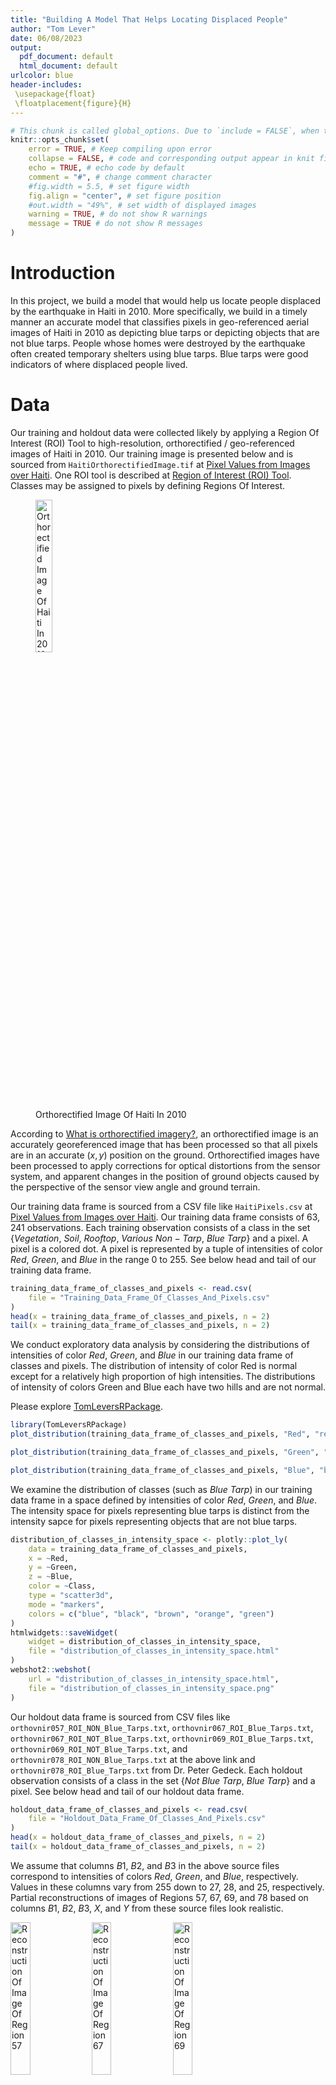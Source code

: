 ```yaml
---
title: "Building A Model That Helps Locating Displaced People"
author: "Tom Lever"
date: 06/08/2023
output:
  pdf_document: default
  html_document: default
urlcolor: blue
header-includes:
 \usepackage{float}
 \floatplacement{figure}{H}
---
```


<!--- Below are global settings for knitr. You can override any of them by adding the changes to individual chunks --->
```r
# This chunk is called global_options. Due to `include = FALSE`, when the document is rendered, the chunk will be executed, but the results and code will not be included in the rendered document
knitr::opts_chunk$set(
    error = TRUE, # Keep compiling upon error
    collapse = FALSE, # code and corresponding output appear in knit file in separate blocks
    echo = TRUE, # echo code by default
    comment = "#", # change comment character
    #fig.width = 5.5, # set figure width
    fig.align = "center", # set figure position
    #out.width = "49%", # set width of displayed images
    warning = TRUE, # do not show R warnings
    message = TRUE # do not show R messages
)
```

# Introduction

In this project, we build a model that would help us locate people displaced by the earthquake in Haiti in $2010$. More specifically, we build in a timely manner an accurate model that classifies pixels in geo-referenced aerial images of Haiti in $2010$ as depicting blue tarps or depicting objects that are not blue tarps. People whose homes were destroyed by the earthquake often created temporary shelters using blue tarps. Blue tarps were good indicators of where displaced people lived.

# Data

Our training and holdout data were collected likely by applying a Region Of Interest (ROI) Tool to high-resolution, orthorectified / geo-referenced images of Haiti in 2010. Our training image is presented below and is sourced from `HaitiOrthorectifiedImage.tif` at [Pixel Values from Images over Haiti](https://www.kaggle.com/datasets/billbasener/pixel-values-from-images-over-haiti?datasetId=1899167). One ROI tool is described at [Region of Interest (ROI) Tool](https://www.l3harrisgeospatial.com/docs/regionofinteresttool.html). Classes may be assigned to pixels by defining Regions Of Interest.

![Orthorectified Image Of Haiti In 2010](Screenshot_Of_Orthorectified_Image_Of_Haiti_In_2010.png){#id .class height=25%}

According to [What is orthorectified imagery?](https://www.esri.com/about/newsroom/insider/what-is-orthorectified-imagery/), an orthorectified image is an accurately georeferenced image that has been processed so that all pixels are in an accurate $(x, y)$ position on the ground. Orthorectified images have been processed to apply corrections for optical distortions from the sensor system, and apparent changes in the position of ground objects caused by the perspective of the sensor view angle and ground terrain.

Our training data frame is sourced from a CSV file like `HaitiPixels.csv` at [Pixel Values from Images over Haiti](https://www.kaggle.com/datasets/billbasener/pixel-values-from-images-over-haiti?datasetId=1899167). Our training data frame consists of $63,241$ observations. Each training observation consists of a class in the set $\{Vegetation, \ Soil, \ Rooftop, \ Various \ Non-Tarp, \ Blue \ Tarp\}$ and a pixel. A pixel is a colored dot. A pixel is represented by a tuple of intensities of color $Red$, $Green$, and $Blue$ in the range $0$ to $255$. See below head and tail of our training data frame.

```r
training_data_frame_of_classes_and_pixels <- read.csv(
    file = "Training_Data_Frame_Of_Classes_And_Pixels.csv"
)
head(x = training_data_frame_of_classes_and_pixels, n = 2)
tail(x = training_data_frame_of_classes_and_pixels, n = 2)
```

We conduct exploratory data analysis by considering the distributions of intensities of color $Red$, $Green$, and $Blue$ in our training data frame of classes and pixels. The distribution of intensity of color Red is normal except for a relatively high proportion of high intensities. The distributions of intensity of colors Green and Blue each have two hills and are not normal.

Please explore [TomLeversRPackage](https://github.com/tslever/Tom_Levers_Public_Git_Repository/tree/main/R/TomLeversRPackage).

```r
library(TomLeversRPackage)
plot_distribution(training_data_frame_of_classes_and_pixels, "Red", "red")
```

```r
plot_distribution(training_data_frame_of_classes_and_pixels, "Green", "green")
```

```r
plot_distribution(training_data_frame_of_classes_and_pixels, "Blue", "blue")
```

We examine the distribution of classes (such as $Blue \ Tarp$) in our training data frame in a space defined by intensities of color $Red$, $Green$, and $Blue$. The intensity space for pixels representing blue tarps is distinct from the intensity sapce for pixels representing objects that are not blue tarps.

```r
distribution_of_classes_in_intensity_space <- plotly::plot_ly(
    data = training_data_frame_of_classes_and_pixels,
    x = ~Red,
    y = ~Green,
    z = ~Blue,
    color = ~Class,
    type = "scatter3d",
    mode = "markers",
    colors = c("blue", "black", "brown", "orange", "green")
)
htmlwidgets::saveWidget(
    widget = distribution_of_classes_in_intensity_space,
    file = "distribution_of_classes_in_intensity_space.html"
)
webshot2::webshot(
    url = "distribution_of_classes_in_intensity_space.html",
    file = "distribution_of_classes_in_intensity_space.png"
)
```

Our holdout data frame is sourced from CSV files like `orthovnir057_ROI_NON_Blue_Tarps.txt`, `orthovnir067_ROI_Blue_Tarps.txt`, `orthovnir067_ROI_NOT_Blue_Tarps.txt`, `orthovnir069_ROI_Blue_Tarps.txt`, `orthovnir069_ROI_NOT_Blue_Tarps.txt`, and `orthovnir078_ROI_NON_Blue_Tarps.txt` at the above link and `orthovnir078_ROI_Blue_Tarps.txt` from Dr. Peter Gedeck. Each holdout observation consists of a class in the set $\{Not \ Blue \ Tarp, \ Blue \ Tarp\}$ and a pixel. See below head and tail of our holdout data frame.

```r
holdout_data_frame_of_classes_and_pixels <- read.csv(
    file = "Holdout_Data_Frame_Of_Classes_And_Pixels.csv"
)
head(x = holdout_data_frame_of_classes_and_pixels, n = 2)
tail(x = holdout_data_frame_of_classes_and_pixels, n = 2)
```

We assume that columns $B1$, $B2$, and $B3$ in the above source files correspond to intensities of colors $Red$, $Green$, and $Blue$, respectively. Values in these columns vary from $255$ down to $27$, $28$, and $25$, respectively. Partial reconstructions of images of Regions 57, 67, 69, and 78 based on columns $B1$, $B2$, $B3$, $X$, and $Y$ from these source files look realistic.

![Reconstruction Of Image Of Region 57](./Holdout_Data/Region_57.png){#id .class height=25%}
![Reconstruction Of Image Of Region 67](./Holdout_Data/Region_67.png){#id .class height=25%}
![Reconstruction Of Image Of Region 69](./Holdout_Data/Region_69.png){#id .class height=25%}
![Reconstruction Of Image Of Region 78](./Holdout_Data/Region_78.png){#id .class height=25%}

We conduct exploratory data analysis by considering the distributions of intensities of color $Red$, $Green$, and $Blue$ in our holdout data frame of classes and pixels. The distributions of intensity of colors $Red$, $Green$ and $Blue$ are roughly normal and broad except for long right tails and relatively high proportions of high intensities.

```r
number_of_training_observations <- nrow(training_data_frame_of_classes_and_pixels)
number_of_holdout_observations <- nrow(holdout_data_frame_of_classes_and_pixels)
vector_of_random_indices <- sample(
    x = 1:number_of_holdout_observations,
    size = number_of_training_observations
)
slice_of_holdout_data_frame <- holdout_data_frame_of_classes_and_pixels[vector_of_random_indices, ]
plot_distribution(slice_of_holdout_data_frame, "Red", "red")
```

```r
plot_distribution(slice_of_holdout_data_frame, "Green", "green")
```

```r
plot_distribution(slice_of_holdout_data_frame, "Blue", "blue")
```

We examine the distribution of classes (such as $Blue \ Tarp$) in our holdout data frame in a space defined by intensities of color $Red$, $Green$, and $Blue$. The intensity space for pixels representing blue tarps is distinct from the intensity sapce for pixels representing objects that are not blue tarps.

```r
distribution_of_classes_in_intensity_space <- plotly::plot_ly(
    data = slice_of_holdout_data_frame,
    x = ~Red,
    y = ~Green,
    z = ~Blue,
    color = ~Class,
    type = "scatter3d",
    mode = "markers",
    colors = c("blue", "black", "brown", "orange", "green")
)
htmlwidgets::saveWidget(
    widget = distribution_of_classes_in_intensity_space,
    file = "distribution_of_classes_in_intensity_space.html"
)
webshot2::webshot(
    url = "distribution_of_classes_in_intensity_space.html",
    file = "distribution_of_classes_in_intensity_space.png"
)
```

The proportion of training observations that correspond to blue tarps is about $25$ times the proportion of holdout observations that correspond to blue tarps.

```r
number_of_training_observations_corresponding_to_blue_tarps <- log(nrow(
    training_data_frame_of_classes_and_pixels[
        training_data_frame_of_classes_and_pixels$Class == "Blue Tarp",
    ]
))
number_of_holdout_observations_corresponding_to_blue_tarps <- log(nrow(
    holdout_data_frame_of_classes_and_pixels[
        holdout_data_frame_of_classes_and_pixels$Class == "Blue Tarp",
    ]
))
proportion_of_training_observations_that_correspond_to_blue_tarps <- 
    number_of_training_observations_corresponding_to_blue_tarps /
    number_of_training_observations
proportion_of_holdout_observations_that_correspond_to_blue_tarps <-
    number_of_holdout_observations_corresponding_to_blue_tarps /
    number_of_holdout_observations
proportion_of_training_observations_that_correspond_to_blue_tarps /
    proportion_of_holdout_observations_that_correspond_to_blue_tarps
```

# Methods

## Choosing A Binary Classifier

Since the intensity space for pixels representing blue tarps is distinct from the intensity space for pixels representing objects that are not blue tarps, we consider our optimal model to be a binary classifier that classifies pixels as depicting blue tarps or depicting objects that are not blue tarps. We may ignore non-binary classifiers that predict probabilities for all classes and may be used to locate pixels that more likely depict blue tarps than objects that are not blue tarps.

## Choosing A Performance Metric

A threshold is a probability. A model classifies a pixel as representing a blue tarp if the probability that the pixel represents a blue tarp that the model predicts is greater than the threshold. False Positive Rate (FPR) is the ratio of false positives to actual negatives. Precision / Positive Predictive Value (PPV) is the ratio of true positives to predicted positives. Recall / True Positive Rate (TPR) is the ratio of true positives to actual positives. An F1 measure is the harmonic mean of PPV and TPR. A decimal of true positives is the ratio of number of true positives to total number of predictions. All of these quantities lie between $0$ and $1$.

Receiver Operator Characteristic (ROC) graphs are graphs of TPR Vs. FPR for different thresholds. According to [ROC and AUC, Clearly Explained!](https://www.youtube.com/watch?v=4jRBRDbJemM), the Area Under The Curve (AUC) of an ROC graph "makes it easy to compare one ROC curve to another" and to compare one binary classifier to another. If the AUC for one ROC curve is greater than the AUC for another ROC curve, the binary classifier with the former ROC curve is better than the binary classifier with the latter ROC curve. A given model's threshold may be tuned so that its FPR is close to $0$ and its TPR is close to $1$. We may consider maximizing ROC AUC among binary classifiers and tuning a binary classifier's thresholds to minimize the distance between the corresponding point (FPR, TPR) and (0, 1).

"People often replace the False Positive Rate with Precision... If there were lots of samples that were not [Blue Tarps] relative to the number of [Blue Tarp] samples, then Precision might be more useful than the False Positive Rate. This is because Precision does not include the number of True Negatives in its calculation, and is not effected by the imbalance. In practice, this sort of imbalance occurs when studying a rare [occurrence]. In this case, the study will contain many more [pixels not corresponding to blue tarps than corresponding to blue tarps]. We may consider maximizing PR AUC among binary classifiers and tuning a binary classifier's thresholds to minimize the distance between the corresponding point (TPR, PR) and (1, 1).

According to [Category graph: Precision-Recall vs. Threshold](https://www.ibm.com/docs/en/contentclassificatio/8.8?topic=analysis-category-graph-precision-recall-vs-threshold), "The ideal threshold setting is the highest possible recall and precision rate. This goal is not always achievable, because the higher the recall rate, the lower the precision rate, and vice versa. Setting the most appropriate threshold for a category is a trade-off between these two rates."

According to [Optimal Thresholding of Classifiers to Maximize F1 Measure](https://www.ncbi.nlm.nih.gov/pmc/articles/PMC4442797/), "The [balanced] harmonic mean of precision and recall, the F1 measure is widely used to evaluate the success of a binary classifier when one class is rare." According to [The truth of the F-measure](chrome-extension://efaidnbmnnnibpcajpcglclefindmkaj/https://www.cs.odu.edu/~mukka/cs795sum11dm/Lecturenotes/Day3/F-measure-YS-26Oct07.pdf), "the F-measure was first introduced to evaluation tasks of information extraction technology at the Fourth Message Understanding Conference (MUC-4) in 1992."

The average of two ratios (e.g., precision and recall) is the balanced harmonic mean of those two ratios. According to [Harmonic mean](https://en.wikipedia.org/wiki/Harmonic_mean), "For instance, if a vehicle travels a certain distance $d$ outbound at a speed $s_1$ (e.g., $60 \ km/h$) and returns the distance at a speed $s_2$ (e.g., $20 \ km/h$), then its average speed is the harmonic mean of $s_1$ and $s_2$ ($30 \ km/h$), not the arithmetic mean ($40 \ km/h$). The total travel time is the same as if it had traveled the whole distance at that average speed. This can be proven as follows:
$$Average \ speed \ for \ the \ entire \ journey = \frac{Total \ distance \ traveled}{Sum \ of \ time \ for \ each \ segment} = \frac{D}{T} = \frac{D}{t_1 + t_2} = \frac{2d}{\frac{d}{s_1} + \frac{d}{s_2}} = \frac{2}{\frac{1}{s_1} + \frac{1}{s_2}}$$

"[I]f each sub-trip covers the same distance, then the average speed is the [balanced] harmonic mean of [each] sub-trip speed." If one sub-trip covers a greater distance than the other sub-trip, "then a weighted harmonic mean is needed." To return to the F1 measure, if each of precision and recall has the same weight, then the F1 measure is the balanced harmonic mean of each of precision and recall. This balanced harmonic mean is
$$F1 = \frac{2}{\frac{1}{P} + \frac{1}{R}}$$

If recall has more weight than precision, then a weighted harmonic mean is needed. This weighted harmonic mean is
$$F_{w_P, \ w_R} = \frac{w_P + w_R}{\frac{w_P}{P} + \frac{w_R}{R}}$$
When searching for our optimal binary classifier, we choose as our optimal binary classifier the binary classifier with the highest F1 measure and $F_{w_P = 1, \ w_R = 1}$.

Regarding the weight of PPV and the weight of TPR, we prioritize TPR at least as much as PPV. We prioritize identifying as many pixels corresponding to blue tarps correctly as possible at least as much as having predictions that pixels correspond to blue tarps be correct. As we move toward providing resources for refugees, we may wish to prioritize identifying as many pixels corresponding to blue tarps as possible more than having predictions that pixels correspond to blue tarps be correct.

## Data Frame For Modeling

In order to build binary classifiers, we create a composite data frame of our training data frame and our holdout data frame; substitute a column of classes for a column of indicators of whether of not a pixel depicts a blue tarp; add columns corresponding to normalized intensities and intensities normalized after transforming by the natural logarithm, the square root, the square, and interactions; and divide the composite data frame into training and holdout data frames again. We normalize as opposed to standardize intensities given that distributions of intensity are not normal. We shuffle the rows in our training and holdout data frames.

```r
training_data_frame_of_indicators_and_pixels <- NULL
should_generate_training_and_holdout_data_frames_of_indicators_and_pixels <- FALSE
if (should_generate_training_and_holdout_data_frames_of_indicators_and_pixels) {
    composite_data_frame_of_classes_and_pixels <- rbind(
        training_data_frame_of_classes_and_pixels,
        holdout_data_frame_of_classes_and_pixels
    )
    number_of_training_and_holdout_observations <-
        nrow(composite_data_frame_of_classes_and_pixels)
    column_of_indicators <- rep(0, number_of_training_and_holdout_observations)
    condition <- composite_data_frame_of_classes_and_pixels$Class == "Blue Tarp"
    column_of_indicators[condition] <- 1
    factor_of_indicators <- factor(column_of_indicators)
    composite_data_frame_of_indicators_and_pixels <- data.frame(
        Indicator = factor_of_indicators,
        Normalized_Red = normalize_vector(composite_data_frame_of_classes_and_pixels[, "Red"]),
        Normalized_Green = normalize_vector(composite_data_frame_of_classes_and_pixels[, "Green"]),
        Normalized_Blue = normalize_vector(composite_data_frame_of_classes_and_pixels[, "Blue"]),
        Normalized_Natural_Logarithm_Of_Red =
            normalize_vector(log(composite_data_frame_of_classes_and_pixels[, "Red"])),
        Normalized_Natural_Logarithm_Of_Green =
            normalize_vector(log(composite_data_frame_of_classes_and_pixels[, "Green"])),
        Normalized_Natural_Logarithm_Of_Blue =
            normalize_vector(log(composite_data_frame_of_classes_and_pixels[, "Blue"])),
        Normalized_Square_Root_Of_Red =
            normalize_vector(sqrt(composite_data_frame_of_classes_and_pixels[, "Red"])),
        Normalized_Square_Root_Of_Green =
            normalize_vector(sqrt(composite_data_frame_of_classes_and_pixels[, "Green"])),
        Normalized_Square_Root_Of_Blue =
            normalize_vector(sqrt(composite_data_frame_of_classes_and_pixels[, "Blue"])),
        Normalized_Square_Of_Red =
            normalize_vector(I(composite_data_frame_of_classes_and_pixels[, "Red"]^2)),
        Normalized_Square_Of_Green =
            normalize_vector(I(composite_data_frame_of_classes_and_pixels[, "Green"]^2)),
        Normalized_Square_Of_Blue =
            normalize_vector(I(composite_data_frame_of_classes_and_pixels[, "Blue"]^2)),
        Normalized_Interaction_Of_Red_And_Green = normalize_vector(
            as.numeric(
                interaction(
                    composite_data_frame_of_classes_and_pixels$Red,
                    composite_data_frame_of_classes_and_pixels$Green
                )
            )
        ),
        Normalized_Interaction_Of_Red_And_Blue = normalize_vector(
            as.numeric(
                interaction(
                    composite_data_frame_of_classes_and_pixels$Red,
                    composite_data_frame_of_classes_and_pixels$Blue
                )
            )
        ),
        Normalized_Interaction_Of_Green_And_Blue = normalize_vector(
            as.numeric(
                interaction(
                    composite_data_frame_of_classes_and_pixels$Green,
                    composite_data_frame_of_classes_and_pixels$Blue
                )
            )
        )
    )
    training_data_frame_of_indicators_and_pixels <- 
        composite_data_frame_of_indicators_and_pixels[1:number_of_training_observations, ]
    holdout_data_frame_of_indicators_and_pixels <-
        composite_data_frame_of_indicators_and_pixels[
            (number_of_training_observations + 1):
            number_of_training_and_holdout_observations,
        ]
    set.seed(1)
    vector_of_random_indices <- sample(1:number_of_training_observations)
    training_data_frame_of_indicators_and_pixels <-
        training_data_frame_of_indicators_and_pixels[vector_of_random_indices, ]
    set.seed(1)
    vector_of_random_indices <- sample(1:number_of_holdout_observations)
    holdout_data_frame_of_indicators_and_pixels <-
        holdout_data_frame_of_indicators_and_pixels[vector_of_random_indices, ]
    write.csv(
        training_data_frame_of_indicators_and_pixels,
        "Training_Data_Frame_Of_Indicators_And_Pixels.csv",
        row.names = FALSE
    )
    write.csv(
        holdout_data_frame_of_indicators_and_pixels,
        "Holdout_Data_Frame_Of_Indicators_And_Pixels.csv",
        row.names = FALSE
    )
} else {
    training_data_frame_of_indicators_and_pixels <-
        read.csv("Training_Data_Frame_Of_Indicators_And_Pixels.csv", header = TRUE)
    training_data_frame_of_indicators_and_pixels$Indicator <-
        factor(training_data_frame_of_indicators_and_pixels$Indicator)
    holdout_data_frame_of_indicators_and_pixels <-
        read.csv("Holdout_Data_Frame_Of_Indicators_And_Pixels.csv", header = TRUE)
    holdout_data_frame_of_indicators_and_pixels$Indicator <-
        factor(holdout_data_frame_of_indicators_and_pixels$Indicator)
}
t(training_data_frame_of_indicators_and_pixels[1, ])
```

## Grid Search

### Dimensions

#### First Dimension: Type Of Classifier

We conduct a grid search for an optimal binary classifier according to the $F1 measure$. The primary dimension of our grid is type of classifier. We compare Logistic Regression (LR), Logistic Ridge Regression (LRR), Linear Discriminant Analysis (LDA), Quadratic Discriminant Analysis (QDA), K Nearest Neighbors (KNN), Random Forest (RF), and Support-Vector Machine (SVM) classifiers. Generally speaking, LR, LRR, LDA, and QDA classifiers are relatively inflexible with high bias and low variance; KNN, RF, and SVM classifiers are relatively flexible with low bias and high variance. KNN classifiers may be flexible when $K$ is approximately $1$ or inflexible as $K$ approaches the number of observations in our training data set $n$.

#### Second Dimension: Set Of Predictive Terms

The secondary dimension of our grid is the set of predictive terms. We consider classifiers with the terms in the above output other than $Indicator$. Per University Of Virginia courses Linear Models For Data Science and Introduction To Statistical Learning, these predictive terms involve common transformations of predictors.

#### Third Dimension: Value Of Primary Hyperparameter

The third dimension of our grid is value of primary hyperparameter. For LRR classifiers, the primary hyperparameter is $\lambda$. LRR classifiers are penalized for inclusion of predictive terms proportionally to $\lambda$; setting $\lambda$ to be greater than $0$ may decrease the variance and increase the performance of LRR classifiers.

For KNN classifiers, the primary hyperparameter is $K$. The class of a test observation depends on determining the classes of the $K$ nearest neighboring observations in the training data set. A KNN classifier with $K = 1$ is relatively flexible with low bias and high variance; such a model may overfit the training data and identify patterns with performance that is less than ideal. A KNN classifier with $K = n$ predicts that all observations have one class and has high bias and low variance. A KNN classifier with $1 < K < n$ may perform best.

For RF classifiers, the primary hyperparameter is $mtry$, the number of variables randomly sampled as candidates at each split / fraction of features available at each split. According to Dr. Bill Basener, "by selecting only some of the features for each split, we make our trees to be different from each other. We're creating more variety among our trees and are decorrelating the trees... [mtry] is probably the most important parameter... for a random forest. And the way this works: A lower fraction creates more decorrelation among the trees. So the trees are more different. But it also creates lower accuracy in the individual trees because they don't have as many parameters to select from for their classification. And so there's a bit of a tradeoff there."

For SVM classifiers, the primary hyperparameter is cost $C$. According to *An Introduction to Statistical Learning$ (James et al. 2023), "Cost $C$ is a nonnegative tuning parameter... $C$ determines the number of severity of the violations to the margin (and to the hyperplane) that we will tolerate. We can think of $C$ as a budget for the amount that the margin can be violated by the $n$ observations. If $C = 0$ then there is no budget for violations to the margin... For $C > 0$ no more than $C$ observations can be on the wrong side of the hyperplane... As the budget $C$ increases, we become more tolerant of violations to the margin, and so the margin will widen. Conversely, as $C$ decreases, we become less tolerant of violations to the margin and so the margin narrows...

$C$ controls the bias-variance trade-off of a support-vector [machine]. When $C$ is small, we seek narrow margins that are rarely violated; this amounts to a classifier that is highly fit to the data, which may have low bias but high variance. On the other hand, when $C$ is larger, the margin is wide and we allow more violations to it; this amounts to fitting the data less hard and obtaining a classifier that is potentially more biased but may have lower variance...

When the tuning parameter $C$ is large, then the margin is wide, many observations violate the margin, and so there are many support vectors. In this case, many observations are involved in determining the hyperplane. This classifier has low variance (since many observations are support vectors) but potentially high bias. In contrast, if $C$ is small, then there will be fewer support vectors and hence the resulting classifier will have low bias but high variance...

When $C$ is large, then there is a high tolerance for observations being on the wrong side of the margin, and so the margin will be large. As $C$ decreases, the tolerance for observations being on the wrong side of the margin decreases, and the margin narrows."

#### Fourth Dimension: Value Of Secondary Hyperparameter

The fourth dimension of our grid is value of secondary hyperparameter. For RF classifiers, the secondary hyperparameter is $ntree$, the number of trees that we want to create. According to Dr. Basener, "And what is the effect of this parameter? So the more trees [you] have the more accuracy you get, but up to a point. Typically, you'll get a lot of increase when you go from $1$ to $2$ to $10$ or $20$ trees, and then you'll increase more up to $100$. But at some point, increasing doesn't give you any more accuracy. So that may be at $500$ that you don't want to create any more trees, or $2000$ you have enough trees. It depends a lot of how complicated of a decision you need to make, how complicated your space is, how many features you have, how much data you have." According to Dr. Peter Gedeck, "a good rule of thumb is that usually from $100$ trees onward, not much happens."

For SVM classifiers, the secondary hyperparameter is degree $d$ for classifiers with polynomial kernels and $\gamma$ for classifiers with radial kernels. According to *An Introduction to Statistical Learning*, "It can be shown that... The linear support vector classifier can be represented as
$$f(x) = \beta_0 + \sum_{i = 1}^n \left[\alpha_i \langle x, x_i\rangle\right]$$
where there are $n$ parameters $\alpha_i$, one per training observation."

According to Dr. Basener, "we can take this hold framework and instead of using the inner product there, we can replace that by what's called a kernel. And so it's a way of measuring distance between two points: between $x$, a new observation, and each $x_i$ in our training set. And so we can use what's called the linear kernel
$$K\left(x_i, x_{i'}\right) = \sum_{j = 1}^p \left[x_{ij} x_{i'j}\right]$$
, which is [the inner product in] the linear support vector classifier. We can use a polynomial kernel of degree [d]
$$K\left(x_i, x_{i'}\right) = \left(1 + \sum_{j = 1}^p \left[x_{ij} x_{i'j}\right]\right)^d$$
So all we're doing is replacing th[e inner product] with one of these functions here. So [there's] a polynomial kernel of degree $d$ or what's called a radial kernel
$$K\left(x_i, x_{i'}\right) = \exp\left\{-\gamma \sum_{j = 1}^p \left[\left(x_{ij} - x_{i'j}\right)^2\right]\right\}$$
And this is a common kernel to use. It's also called a radial basis function... So this is an exponential. Let's think about this function. There's an exponential of [a scaled] distance between the two points squared. So this is going to give some sort of bell-shaped curve and that $\gamma$ tells us how quickly that bell-shaped curve drops off."

#### Fifth Dimension: Value Of Threshold

The fifth dimension of our grid is value of threshold. Varying the threshold according to which a classifier classifies an observations as corresponding to a blue tarp or not will result in different numbers of false negatives, false positives, true negatives, and true positives and different F1 measures. We seek to maximize F1 measure.

### Cross Validation

According to *An Introduction to Statistical Learning (Second Edition)* by James et al., for models with categorical responses such as binary classifiers, "$k$-fold cross validation involves randomly dividing a set of observations into $k$ groups, or folds, of approximately equal size. The first fold is treated as a validation set, and the method is fit on the remaining $k - 1$ folds." A performance metric like F1 measure is "computed on the observations in the held-out fold. This procedure is repeated $k$ times; each time, a different group of observations is treated as a validation set. This process results in $k$ estimates of the" performance metric, $F_1, F_2, ..., F_k$. "The $k$-fold cross validation estimate is computed by averaging these values".

"[W]e are interested only in the location of the [maximum] point in the estimated test [F1 measure] curve. This is because we might be performing cross-validation on a number of statistical learning methods, or on a single method using different [hyperparameters], in order to identify the method that results in the [highest F1 measure. D]espite the fact that they sometimes [misestimate] the true test [F1 measure, most] of the CV curves [of F1 measure vs. threshold] come close to identifying the correct [threshold] corresponding to the [highest F1 measure]."

"[T]here is some variability in the CV estimates as a result of the variability in how the observations are divided into ten folds. But this variability is typically much lower than the variability in the test [F1 measures] that result from the validation set approach."

As described below, we apply cross validation to averaging performance metrics and choosing $\lambda$ for LRR classifiers, $K$ for KNN classifiers, and $C$ and $\gamma$ for SVM classifiers. We apply cross validation to averaging performance metrics using `rsample::vfold_cv`. We use `vfold_cv` by passing `vfold_cv` our full training data frame of indicators and pixels, and specifications of numbers of partitions of the data set and times to repeat $v$-fold partitioning. We apply cross validation to choosing $\lambda$, $K$, and $C$ and $\gamma$ using `caret::train` by passing `train` a `caret::trainControl` constructed with `method = "cv"`.

### Bidirectional Selection

To search for an optimal LR classifier, we perform manual bidirectional selection. For each formula, we perform $10$-fold cross validation. For each fold, we record $100$ thresholds and corresponding performance metrics including F1 measure. For each formula, we record $100$ thresholds and corresponding average performance metrics. For each formula, we find the maximum average F1 measure. For each formula, we choose the threshold that yields the highest maximum average F1 measure. We choose the LR classifier with the formula and threshold with the highest maximum average F1 measure. For our optimal LR classifier with optimal formula and optimal threshold, we provide a plot of Average Performance Metrics Vs. Threshold, a Precision-Recall Curve, an ROC curve, and a data frame of optimal performance metrics.

To describe bidirectional selection in detail, we determine the maximum average F1 measure for LR classifiers with formula $Indicator \sim normalize(Red)$. Similarly, we calculate the maximum average F1 measure for LR classifiers with formula $Indicator \sim normalize(Green), Indicator \sim normalize(Blue), ..., Indicator \sim normalize\left(Green : Blue\right)$. The classifiers with formula $Indicator \sim normalize(Blue^2)$ have the highest maximum average F1 measure of $0.446$. We consider the maximum average F1 measures for LR classifiers with formulas $Indicator \sim normalize(Blue^2) + normalize(Red), ..., Indicator \sim normalize(Blue^2) + normalize(Green : Blue)$. The classifiers with formula $Indicator \sim normalize(Blue^2) + normalize(Red^2)$ have the highest maximum average F1 measure of $0.912$. Since we have already considered the maximum average F1 measures for classifiers with formulas $Indicator \sim normalize(Red^2)$ and $Indicator \sim normalize(Blue^2)$, we do not drop the other predictor and do not consider the F1 measures of these classifiers. We consider the maximum average F1 measures for classifiers with formulas $Indicator \sim normalize(Blue^2) + normalize(Red^2) + normalize(Red), ..., Indicator \sim normalize(Blue^2) + normalize(Red^2) + normalize(Green:Blue)$. The classifiers with formula $Indicator \sim normalize(Blue^2) + normalize(Red^2) + normalize\left(\sqrt{Blue}\right)$ have the highest maximum average F1 measure of $0.937$. We drop predictor $normalize(Blue^2)$ and consider the maximum average F1 measure for classifiers with formula $Indicator \sim normalize(Red^2) + normalize\left(\sqrt{Blue}\right)$. These classifiers have a maximum average F1 measure of $0.903$. We choose a LR classifier with formula $Indicator \sim normalize(Blue^2) + normalize(Red^2) + normalize\left(\sqrt{Blue}\right)$.

Our optimal LR classifier has formula $Indicator \sim normalize(Blue^2) + normalize(Red^2) + normalize\left(\sqrt{Blue}\right)$. The maximum average F1 measure is $0.937$; the corresponding threshold is $0.25$.

Average accuracy is nearly $1$ for about $95$ percent of thresholds. Average F1 measure is nearly $0.937$ for thresholds between about $0.1$ and about $0.4$. Average PPV increases logarithmically. Average TPR increases linearly from a threshold of about $0.95$ to $0$. A Precision-Recall curve has an AUC of $0.984$. An ROC curve has an AUC of $0.99920$.

```r
# "glm.fit: fitted probabilities numerically 0 or 1" occurs due to predicted
# probabilities of the Logistic Regression binary classifier being close to 0 and 1.
# "collapsing to unique ’x’ values" is an artifact of MESS::auc.
set.seed(1)
summary_of_performance <- summarize_performance_of_cross_validated_classifiers(
    type_of_model = "Logistic Regression",
    formula = Indicator ~ Normalized_Square_Of_Blue + Normalized_Square_Of_Red + Normalized_Square_Root_Of_Blue,
    data_frame = training_data_frame_of_indicators_and_pixels
)
```

```r
summary_of_performance$plot_of_performance_metrics_vs_threshold
```

```r
summary_of_performance$PR_curve
summary_of_performance$ROC_curve
t(summary_of_performance$data_frame_of_optimal_performance_metrics)
data_frame_of_fold_ids_and_maximum_F1_measures_for_Logistic_Regression <- 
    summary_of_performance$data_frame_of_fold_ids_and_maximum_F1_measures
```

To search for an optimal LRR classifier, we perform manual bidirectional selection as above. Unfortunately, bidirectional selection from predictor $normalize(Blue^2)$ results ultimately classifiers with formula $Indicator ~ normalize(Blue^2) + normalize(Green:Blue) + normalize(\ln(Blue))$ and maximum average F1 measure $0.447$. We conduct an exhaustive search for optimal classifiers with a formula with two predictors; the optimal classifiers have formula $Indicator ~ normalize(\ln(Blue)) + normalize(\sqrt(Red)) + normalize(\ln(Green)) + normalize(\ln(Red))$. We perform manual bidirectional selection using this formula as a baseline.

For a given formula, before cross validation, we search for one value of hyperparameter $\lambda$. We use `caret::train` to choose $\lambda = 0.000123$ for all of our LRR classifiers. According to the [documentation for `caret::train`](https://www.rdocumentation.org/packages/caret/versions/4.47/topics/train), `caret::train` "sets up a grid of tuning parameters for a number of classification and regression routines, fits each model, and calculates a resampling based performance measure". Our inputs include our formula specifying response and predictive terms, our full data frame of indicators and pixels, the method "glmnet", the metric "F1_measure", a `trainControl` object, and a data frame containing one row for each combination of $\alpha = 0$ and value of $\lambda$ to be evaluated. We construct the `trainControl` object with method "cv" denoting resampling method Cross Validation and summary function `calculate_F1_measure` to compute F1 measures across resamples. $\alpha = 0$ indicates a combination of ridge regression and lasso regression that is effectively ridge regression.

$\lambda$ is a constant that determines the importance of squares of coefficients to the quantity to be minimized when conducting LRR. We may use `glmnet::glmnet` to choose a sequence of values of $lambda$ to be evaluated. According to the [documentation for `glmnet::glmnet`](https://www.rdocumentation.org/packages/glmnet/versions/4.1-7/topics/glmnet), `glmnet` fits "a generalized linear model via penalized maximum likelihood." Our inputs include a matrix of the values of the predictive terms in our data frame of indicators and pixels, a vector of response values, an indication that the generalized linear model is a LR model, and $alpha = 0$.

Unfortunately, `glmnet` chooses a sequence of values of $lambda$ with a minimum of $0.0035$. `caret::train` considers the optimal value of $\lambda$ to be this minimum. We assume that the true optimal value of $lambda$ is less than $0.0035$. We use `glmnet::cv.glmnet` to graph $Misclassification \ Error Vs. ln(\lambda)$ for $-9 < ln(-\lambda) < -8$. Misclassification error is an approximation of F1 measure. Our software fails to provide graphs of Performance Metrics Vs. Threshold and PR and ROC curves for some values of $ln(\lambda)$ less than $-9$. We assume that the optimal value of $\lambda$ is less than $exp(-9) = 0.000123$.

Our optimal LRR classifier has formula $Indicator \sim normalize(\ln(Blue)) + normalize(\sqrt{Red}) + normalize\left(\ln(Green)\right) + normalize(\ln(Red))$. Our optimal value for $\lambda$ is $0.000123$; the maximum average F1 measure is $0.938$; the corresponding threshold is $0.18$.

Average accuracy is nearly $1$ for about $87.5$ percent of thresholds but in general is not quite as good as for our optimal LR classifier. Average F1 measure is nearly $0.938$ for maybe $11$ percent of thresholds; the maximum average F1 measure is slightly higher than that for our optimal LR classifier but about the maximum for far fewer thresholds. Average PPV increases logarithmically. From about a threshold of $0.14$ PPV is greater than that for our optimal LR classifier. Average TPR increases in the manner of $y = sqrt(x)$ from a threshold of about $1$ to $0$. Average TPR is generally less than that for our optimal LR classifier. We prioritize TPR over precision but under F1 measure. A Precision-Recall curve has an AUC of $0.982$. An ROC curve has an AUC of $0.99923$. The PR AUC is less than that for our optimal LR classifier; the ROC AUC is greater than that for our optimal LR classifier.

```r
formula <-
    Indicator ~
        Normalized_Natural_Logarithm_Of_Blue +
        Normalized_Square_Root_Of_Red +
        Normalized_Natural_Logarithm_Of_Green +
        Normalized_Natural_Logarithm_Of_Red
full_model_matrix <-
    model.matrix(object = formula, data = training_data_frame_of_indicators_and_pixels)[, -1]
sequence_of_lambda_values <- exp(seq(-9, -8, length = 100))
set.seed(1)
the_cv.glmnet <- glmnet::cv.glmnet(
    x = full_model_matrix,
    y = training_data_frame_of_indicators_and_pixels$Indicator,
    family = "binomial",
    type.measure = "class",
    alpha = 0,
    lambda = sequence_of_lambda_values
)
data_frame <- data.frame(
    lambda = the_cv.glmnet$lambda,
    misclassification_error_rate = the_cv.glmnet$cvm,
    maximum_misclassification_error_rate = the_cv.glmnet$cvup,
    minimum_misclassification_error_rate = the_cv.glmnet$cvlo
)
library(ggplot2)
the_ggplot <- ggplot(
    data = data_frame,
    mapping = aes(
        x = lambda,
        y = misclassification_error_rate,
        ymin = minimum_misclassification_error_rate,
        ymax = maximum_misclassification_error_rate
    )
) +
    geom_point() +
    scale_x_log10() +
    geom_errorbar() +
   labs(
    x = "lambda",
    y = "Misclassification Error Rate",
    title = "Misclassification Error Rate Vs. lambda"
   ) +
   theme(
    plot.title = element_text(hjust = 0.5, size = 11),
   )
print(the_ggplot)
optimal_lambda <- the_cv.glmnet$lambda.min
optimal_lambda
summary_of_performance <- summarize_performance_of_cross_validated_classifiers(
    type_of_model = "Logistic Ridge Regression",
    formula = formula,
    data_frame = training_data_frame_of_indicators_and_pixels,
    optimal_lambda = optimal_lambda
)
```

```r
summary_of_performance$plot_of_performance_metrics_vs_threshold
```

```r
summary_of_performance$PR_curve
summary_of_performance$ROC_curve
t(summary_of_performance$data_frame_of_optimal_performance_metrics)
```

To search for an optimal LDA classifier, we perform manual bidirectional selection as above. Our optimal LDA classifier has formula $Indicator \sim normalize(Blue) + normalize(Red^2) + normalize\left(Green^2\right)$. The maximum average F1 measure is $0.891$; the corresponding threshold is $0.69$.

Average accuracy is nearly $1$ for about $25$ percent of thresholds and in general is not quite as good as that for our LR classifier or that for our optimal LRR classifier. Average F1 measure is nearly $0.891$ for maybe $6$ percent of thresholds; the maximum average F1 measure is lower than those for our optimal LR and LRR classifiers. The maximum average F1 measure is about $0.891$ for a smaller proportion of thresholds than the similar proportions of thresholds for our optimal LR and LRR classifiers. Average PPV increases logarithmically from a threshold of about $0$ to our optimal threshold of $0.69$, at which point average PPV jumps up to $1$. From about a threshold of $0.69$ PPV is greater than that for our optimal LR classifier and equal to that for our optimal LRR classifier. For thresholds lower than our optimal threshold of $0.69$ PPV is less than those for our optimal LR and LRR classifiers. Average TPR generally has a similar trend and is less than that for our optimal LR classifier. Average TPR is generally less than that for our optimal LRR classifier for thresholds less than $0.43$ and greater than that for our optimal LRR classifier for thresholds greater than $0.43$. We prioritize TPR over precision but under F1 measure. A Precision-Recall curve has an AUC of $0.904$. An ROC curve has an AUC of $0.949$. These AUC's are less than those for our optimal LR and LRR classifiers.

```r
summary_of_performance <- summarize_performance_of_cross_validated_classifiers(
    type_of_model = "LDA",
    formula = Indicator ~ Normalized_Blue + Normalized_Square_Of_Red + Normalized_Square_Of_Green,
    data_frame = training_data_frame_of_indicators_and_pixels
)
```

```r
summary_of_performance$plot_of_performance_metrics_vs_threshold
```

```r
summary_of_performance$PR_curve
summary_of_performance$ROC_curve
t(summary_of_performance$data_frame_of_optimal_performance_metrics)
```

To search for an optimal QDA classifier, we perform manual bidirectional selection as above. Our optimal QDA classifier has formula $Indicator \sim normalize\left(Blue\right) + normalize\left(Red^2\right) + normalize\left(Red:Blue\right)$. The maximum average F1 measure is $0.914$; the corresponding threshold is $0.19$.

Average accuracy is nearly $1$ for about $90$ percent of thresholds but in general is not quite as good as that for our optimal LR classifiers. Average accuracy is better than that for our optimal LRR and LDA classifiers. Average F1 measure is nearly $0.914$ for 58 percent of thresholds; the maximum average F1 measure is lower than that for our optimal LR and LRR classifiers but higher than that for our optimal LDA classifiers. Average PPV increases logarithmically. In general PPV is greater than that for our optimal LR classifiers. PPV is greater than that for our optimal LRR classifiers for thresholds less than $0.38$ and less than that for our optimal LRR classifiers for thresholds greater than $0.38. PPV is greater than that for our optimal LDA classifiers for thresholds less than $0.69$ and less than that for our optimal LDA classifiers for thresholds greater than $0.69$. Average TPR decreases in the manner of $y = -tan(x)$. In general TPR is less than that for our LR classifiers and greater than that for our LRR and LDA classifiers. We prioritize TPR over precision but under F1 measure. A Precision-Recall curve has an AUC of $0.959$. An ROC curve has an AUC of $0.984$. These AUC's are less than those for our optimal LR and LRR classifiers but greater than that for our optimal LDA classifiers.

```r
summary_of_performance <- summarize_performance_of_cross_validated_classifiers(
    type_of_model = "QDA",
    formula = Indicator ~ Normalized_Blue + Normalized_Square_Of_Red + Normalized_Interaction_Of_Red_And_Blue,
    data_frame = training_data_frame_of_indicators_and_pixels
)
```

```r
summary_of_performance$plot_of_performance_metrics_vs_threshold
```

```r
summary_of_performance$PR_curve
summary_of_performance$ROC_curve
t(summary_of_performance$data_frame_of_optimal_performance_metrics)
```

To search for an optimal $K$ Nearest Neighbors binary classifier, we perform manual bidirectional selection as above.

For a given formula, before cross validation, we search for one value of hyperparameter $K$. We use `caret::train` to choose $K = 1$ for all of our Logistic Ridge Regression models. According to the [documentation for `caret::train`](https://www.rdocumentation.org/packages/caret/versions/4.47/topics/train), `caret::train` "sets up a grid of tuning parameters for a number of classification and regression routines, fits each model, and calculates a resampling based performance measure". Our inputs include our formula specifying response and predictive terms, our full data frame of indicators and pixels, the method "knn", the metric "F1_measure", a `trainControl` object, and a data frame containing one row for each $K$ to be evaluated. Dr. Peter Gedeck recommended evaluating $K \in [1, 25]$. We construct the `trainControl` object with method "cv" denoting resampling method cross validation and summary function `calculate_F1_measure` to compute F1 measures across resamples. $K$ is a constant that determines the number of neighboring training observations used to determine the probability that a testing observation corresponds to a blue tarp.

See below graph of average F1 measure vs. $K$ for $10$ cross-validated KNN binary classifiers trained on the full data frame of indicators and pixels. `caret::train` chose the value of $K$ for all KNN binary classifiers corresponding to the maximum average F1 measure.

Our optimal $KNN$ binary classifier has formula $Indicator \sim normalize(Red:Blue) + normalize(Green:Blue) + normalize\left(\sqrt{Blue}\right)$. The maximum average F1 measure is $0.946$; the corresponding threshold is $0.080$.

Average accuracy is nearly $1$ for about $100$ percent of thresholds and is better than that for any of the previous binary classifiers. Average F1 measure is nearly $0.946$ for $90$ percent of thresholds; the maximum average F1 measure is higher than that for any previous binary classifier. Average F1 measure, PPV, and TPR all jump to about $0.942$ for a threshold of about $0.1$. A Precision-Recall curve has an AUC of $0.948$. An ROC curve has an AUC of $0.997$. These AUC's are less than those for our optimal Logistic Regression, Logistic Ridge Regression, and QDA binary classifiers but greater than that for our LDA binary classifier.

```r
summary_of_performance <- summarize_performance_of_cross_validated_classifiers(
    type_of_model = "KNN",
    formula = Indicator ~ Normalized_Interaction_Of_Red_And_Blue + Normalized_Interaction_Of_Green_And_Blue + Normalized_Square_Root_Of_Blue,
    data_frame = data_frame_of_indicators_and_pixels
)
```

```r
summary_of_performance$plot_of_performance_metrics_vs_threshold
```

```r
summary_of_performance$PR_curve
summary_of_performance$ROC_curve
t(summary_of_performance$data_frame_of_optimal_performance_metrics)
data_frame_of_fold_ids_and_maximum_F1_measures_for_KNN <- 
    summary_of_performance$data_frame_of_fold_ids_and_maximum_F1_measures
```

# Performance Table

Per our [Performance Table](https://github.com/tslever/Tom_Levers_Public_Git_Repository/tree/main/UVA/4--Statistical_Learning/Disaster_Relief_Project), our KNN binary classifier with $K = 1$ and threshold $t = 0.080$ has the best optimal F1 measure and corresponding accuracy. Our KNN binary classifier has the second-best corresponding TPR, FPR, and PPV. However, our KNN binary classifier has the second-worst Area Under The Precision-Recall Curve and Area Under The ROC Curve. Our Logistic Regression binary classifier has the best Area Under The Precision-Recall Curve, Area Under The ROC Curve, and corresponding TPR. Our Logistic Regression binary classifier has the second-best corresponding optimal measure and corresponding accuracy. However, our Logistic Regression binary classifier has the worst corresponding FPR and PPV. Beautifully, our QDA binary classifier is completely middle of the road. Our Logistic Ridge Regression binary classifier is second-best in Area Under The Precision-Recall Curve and Area Under The ROC curve and second-worst in everything else. Our LDA binary classifier has the best corresponding FPR and PPV and is worst in everything else.

We calculate binary-classifier scores for each type of binary classifier. Each binary-classifier score is a weighted sum of the first $7$ colored performance metrics above it in the Performance Table.

![Performance Table](Performance_Table.png)

# Conclusions

Our KNN binary classifier has the highest binary classifier score, the highest optimal F1 measure, and the highest corresponding accuracy among our optimal binary classifiers. On these bases, we recommend our KNN binary classifier.

That being said, we determined the optimal binary classifier for each type of binary classifier based on an industry standard; i.e., the use of F1 measure. Leaders responsible for deploying resources to refugees may wish to replicate this research by choosing optimal binary classifiers for each type of binary classifier based on an F measure where PPV and TPR have different weights. Leaders may wish to choose thresholds for a binary classifier that results in greater TPR than the TPR corresponding to the maximum average F1 measure for that binary classifier. In such a case our Logistic Regression binary classifier may outperform our KNN binary classifier.

Results may improve by hybridizing our Logistic Ridge Regression binary classifier with a Logistic Lasso Regression binary classifier by specifying $alpha$ to be greater than $0$ and less than or equal to $1$. Results may improve by developing software that can find the minimum in a relatively continuous plot of F1 measure Vs. $log(\lambda)$. Results may improve by considering values of $K$ between $1$ and the number of observations in our full data frame of indicators and pixels $n$.

According to [Data Scientist Stephen Allwright](https://stephenallwright.com/good-f1-score/), "A good F1 score is dependent on the data you are working with and the use case. For example, a model predicting the occurrence of a disease would have a very different expectation than a custometer churn model. However, there is a general rule of thumb when it comes to F1 scores, which is as follows:"

- An F1 score greater than $0.9$ is very good.
- An F1 score of $0.8$ to $0.9$ is good.
- An F1 score of $0.5$ to $0.8$ is okay.
- An F1 score less than $0.5$ is not good.

All of our binary classifiers are adequately performing. Our Logistic Regression and KNN binary classifiers have a statistically insignificant difference in average maximum F1 measures. Following [Text-Mining Evaluation: Statistical Tests](chrome-extension://efaidnbmnnnibpcajpcglclefindmkaj/https://enable.unc.edu/wp-content/uploads/2018/06/7.TextMining.Evaluation.pdf), we train and test our Logistic Regression and KNN binary classifiers using $10$-fold cross validation. We use the same folds for both systems. We calculate maximum F1 measures for each held-out fold. We construct a data frame of fold ID's and maximum F1 measure for each binary classifier and fold. We calculate the average maximum F1 measures across held-out folds. We consider the difference between the average maximum F1 measures to be a test statistic. We consider an alternate hypothesis to be that our Logistic Regression binary classifier has a higher average maximum F1 measure than our KNN binary classifier for all possible test sets. We consider a null hypothesis to be that our Logistic Regression binary classifier has an equal average maximum F1 measure to that of our KNN binary classifier. We consider a $p$ value to be the probability of observing that the difference in average maximum F1 measures for a random sample / test set is greater than our test statistic. We consider our confidence level to be $CL = 0.95$ and our significance level to be $\alpha = 1 - CL = 0.05$. If the $p$ value is greater than or equal to the significance level $\alpha$, we fail to reject the null hypothesis that our Logistic Regression binary classifier has an average maximum F1 measure equal to that of our KNN binary classifier. If the $p$ value is less than or equal to the significance level $\alpha$, we reject the null hypothesis and have sufficient evidence to support the alternate hypothesis that our Logistic Regression binary classifier has an average maximum F1 measure greater than that of our KNN binary classifier.

To calculate our $p$ value, we conduct Fisher's Randomization Test. We calculate our $p$ value as the ratio of a count $C$ and a number of iterations $I$. Our count $C$ is the number of iterations $i \leq I$ for which a modified difference between an average maximum F1 measure for Logistic Regression and an average maximum F1 for KNN is greater than our test statistic. For each iteration, an average maximum F1 measure for Logistic Regression is computed effectively by tossing a fair coin for each row in our data frame of fold ID's and maximum F1 measures, if heads swapping the maximum F1 measures for the present fold, and calculating the mean of the maximum F1 measures in the column corresponding to Logistic Regression. An average maximum F1 measure for KNN is computed similarly. A modified difference between the average maximum F1 measure for Logistic Regression and the average maximum F1 measure for KNN is compared to our test statistic. If the modified difference is greater than our test statistic, count $C$ is incremented. Our $p$ value is the ratio of count $C$ and number of iterations $I$.

The $p$ value for our Logistic Regression and KNN binary classifiers is $0.4$. The probability of observing a random test statistic greater than our test statistic is $0.4$. Because our $p$ value is greater than our significance level, we cannot confidently say that our test statistic is not due to random chance. Our difference between the average maximum F1 measures of our Logistic Regression and KNN models is statistically insignificant.

```r
calculate_probability_for_randomization_test(
    data_frame_of_fold_ids_and_maximum_F1_measures_for_Logistic_Regression,
    data_frame_of_fold_ids_and_maximum_F1_measures_for_KNN
)
```

We are able to use predictive modeling tools as our data set of classes and pixels may be represented as a complete data frame of natural numbers. We are able to use classifiers as the data in column $Class$ is nominal. We are able to use binary classifiers as pixels representing blue tarps exist in a distinct subspace defined by intensities of color $Red$, $Green$, and $Blue$. We are able to normalize intensities of color $Red$, $Green$, and $Blue$.

Our data set seems particularly well-suited to the class of prediction methods Binary Classifier as our data set is complete, observations may be represented as natural numbers, class of pixel is nominal, and pixels representing blue tarps exist in a distinct subspace defined by intensities of color $Red$, $Green$, and $Blue$.

Given that according to Stephen Allwright the maximum average F1 measures of our binary classifiers are very good, our research may be very effective in terms of locating people displaced by the earthquake in Haiti in $2010$ and helping to save human life.
